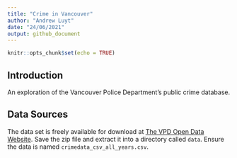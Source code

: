 ```yaml
---
title: "Crime in Vancouver"
author: "Andrew Luyt"
date: "24/06/2021"
output: github_document
---
```


```r
knitr::opts_chunk$set(echo = TRUE)
```

## Introduction

An exploration of the Vancouver Police Department’s public crime
database.

## Data Sources
The data set is freely available for download at [The VPD Open Data
Website](https://geodash.vpd.ca/opendata/).  Save the zip file and extract it
into a directory called `data`. Ensure the data is named `crimedata_csv_all_years.csv`.

